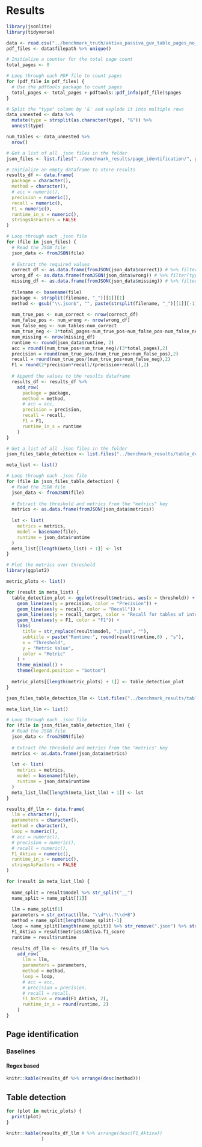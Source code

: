 # Results

```r
library(jsonlite)
library(tidyverse)

data <- read.csv("../benchmark_truth/aktiva_passiva_guv_table_pages_no_ocr.csv")
pdf_files <- data$filepath %>% unique()

# Initialize a counter for the total page count
total_pages <- 0

# Loop through each PDF file to count pages
for (pdf_file in pdf_files) {
  # Use the pdftools package to count pages
  total_pages <- total_pages + pdftools::pdf_info(pdf_file)$pages
}

# Split the "type" column by '&' and explode it into multiple rows
data_unnested <- data %>%
  mutate(type = strsplit(as.character(type), "&")) %>%
  unnest(type)

num_tables <- data_unnested %>% 
  nrow()

# Get a list of all .json files in the folder
json_files <- list.files("../benchmark_results/page_identification/", pattern = "\\.json$", full.names = TRUE)

# Initialize an empty dataframe to store results
results_df <- data.frame(
  package = character(),
  method = character(),
  # acc = numeric(),
  precision = numeric(),
  recall = numeric(),
  F1 = numeric(),
  runtime_in_s = numeric(),
  stringsAsFactors = FALSE
)

# Loop through each .json file
for (file in json_files) {
  # Read the JSON file
  json_data <- fromJSON(file)
  
  # Extract the required values
  correct_df <- as.data.frame(fromJSON(json_data$correct)) # %>% filter(type == 'Aktiva')
  wrong_df <- as.data.frame(fromJSON(json_data$wrong)) # %>% filter(type == 'Aktiva')
  missing_df <- as.data.frame(fromJSON(json_data$missing)) # %>% filter(type == 'Aktiva')
  
  filename <- basename(file)
  package <- strsplit(filename, "_")[[1]][1]
  method <- gsub("\\.json$", "", paste(strsplit(filename, "_")[[1]][-1], collapse = " "))
  
  num_true_pos <- num_correct <- nrow(correct_df)
  num_false_pos <- num_wrong <- nrow(wrong_df)
  num_false_neg <- num_tables-num_correct
  num_true_neg <- 3*total_pages-num_true_pos-num_false_pos-num_false_neg
  num_missing <- nrow(missing_df)
  runtime <- round(json_data$runtime, 2)
  acc = round((num_true_pos+num_true_neg)/(3*total_pages),2)
  precision = round(num_true_pos/(num_true_pos+num_false_pos),2)
  recall = round(num_true_pos/(num_true_pos+num_false_neg),2)
  F1 = round(2*precision*recall/(precision+recall),2)
  
  # Append the values to the results dataframe
  results_df <- results_df %>%
    add_row(
      package = package,
      method = method,
      # acc = acc,
      precision = precision,
      recall = recall,
      F1 = F1,
      runtime_in_s = runtime
    )
}

```

```r
# Get a list of all .json files in the folder
json_files_table_detection <- list.files("../benchmark_results/table_detection/", pattern = "\\.json$", full.names = TRUE)

meta_list <- list()

# Loop through each .json file
for (file in json_files_table_detection) {
  # Read the JSON file
  json_data <- fromJSON(file)
  
  # Extract the threshold and metrics from the "metrics" key
  metrics <- as.data.frame(fromJSON(json_data$metrics))
  
  lst <- list(
    metrics = metrics,
    model = basename(file),
    runtime = json_data$runtime
  )
  meta_list[[length(meta_list) + 1]] <- lst
}

# Plot the metrics over threshold
library(ggplot2)

metric_plots <- list()

for (result in meta_list) {
  table_detection_plot <- ggplot(result$metrics, aes(x = threshold)) +
    geom_line(aes(y = precision, color = "Precision")) +
    geom_line(aes(y = recall, color = "Recall")) +
    geom_line(aes(y = recall_target, color = "Recall for tables of interest")) +
    geom_line(aes(y = F1, color = "F1")) +
    labs(
      title = str_replace(result$model, ".json", ""),
      subtitle = paste("Runtime:", round(result$runtime,0) , "s"),
      x = "Threshold",
      y = "Metric Value",
      color = "Metric"
    ) +
    theme_minimal() +
    theme(legend.position = "bottom")
  
  metric_plots[[length(metric_plots) + 1]] <- table_detection_plot
}

json_files_table_detection_llm <- list.files("../benchmark_results/table_detection/llm/", pattern = "\\.json$", full.names = TRUE)

meta_list_llm <- list()

# Loop through each .json file
for (file in json_files_table_detection_llm) {
  # Read the JSON file
  json_data <- fromJSON(file)
  
  # Extract the threshold and metrics from the "metrics" key
  metrics <- as.data.frame(json_data$metrics)
  
  lst <- list(
    metrics = metrics,
    model = basename(file),
    runtime = json_data$runtime
  )
  meta_list_llm[[length(meta_list_llm) + 1]] <- lst
}

results_df_llm <- data.frame(
  llm = character(),
  parameters = character(),
  method = character(),
  loop = numeric(),
  # acc = numeric(),
  # precision = numeric(),
  # recall = numeric(),
  F1_Aktiva = numeric(),
  runtime_in_s = numeric(),
  stringsAsFactors = FALSE
)

for (result in meta_list_llm) {
  
  name_split = result$model %>% str_split("__")
  name_split = name_split[[1]]
  
  llm = name_split[1]
  parameters = str_extract(llm, "\\d*\\.?\\d+B")
  method = name_split[length(name_split)-1]
  loop = name_split[length(name_split)] %>% str_remove(".json") %>% str_remove("loop_") %>% as.integer()
  F1_Aktiva = result$metrics$Aktiva.f1_score
  runtime = result$runtime
  
  results_df_llm <- results_df_llm %>%
    add_row(
      llm = llm,
      parameters = parameters,
      method = method,
      loop = loop,
      # acc = acc,
      # precision = precision,
      # recall = recall,
      F1_Aktiva = round(F1_Aktiva, 2),
      runtime_in_s = round(runtime, 2)
    )
}
```

## Page identification

### Baselines

#### Regex based

```r
knitr::kable(results_df %>% arrange(desc(method)))
```

## Table detection

```r
for (plot in metric_plots) {
  print(plot)
}
```

```r
knitr::kable(results_df_llm # %>% arrange(desc(F1_Aktiva))
             )
```
